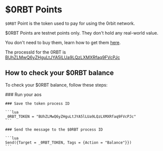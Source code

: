 
# $0RBT Points

`$0RBT` Point is the token used to pay for using the 0rbit network.
<Callout type="warning" emoji="⚠️">

$0RBT Points are testnet points only. They don't hold any real-world value.

You don't need to buy them, learn how to get them [here](token/how-to-get).

</Callout>

The processId for the 0RBT is [BUhZLMwQ6yZHguLtJYA5lLUa9LQzLXMXRfaq9FVcPJc](https://www.ao.link/#/token/BUhZLMwQ6yZHguLtJYA5lLUa9LQzLXMXRfaq9FVcPJc)

## How to check your $0RBT balance

To check your $0RBT balance, follow these steps:

<Steps>
    ### Run your aos
    

    ### Save the token process ID 
    
    ```lua
    _0RBT_TOKEN = "BUhZLMwQ6yZHguLtJYA5lLUa9LQzLXMXRfaq9FVcPJc"
    ```

    ### Send the message to the $0RBT process ID
    
    ```lua
    Send({Target = _0RBT_TOKEN, Tags = {Action = "Balance"}})
    ```
</Steps>